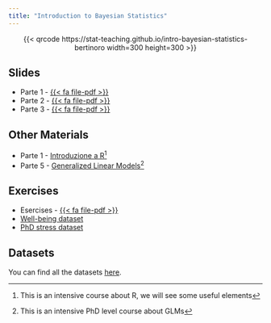 ```yaml
---
title: "Introduction to Bayesian Statistics"
---
```


<center>
{{< qrcode https://stat-teaching.github.io/intro-bayesian-statistics-bertinoro width=300 height=300 >}}
</center>

## Slides

- Parte 1 - [{{< fa file-pdf >}}](slides/parte1.pdf)
- Parte 2 - [{{< fa file-pdf >}}](slides/parte2.pdf)
- Parte 3 - [{{< fa file-pdf >}}](slides/parte3.pdf)
<!--
- Parte 4 - [{{< fa file-pdf >}}](slides/parte4.pdf) - [Rnw](source/parte4.Rnw)
- Parte 5 - [html](slides/bayesian-glm.qmd)
- Parte 6 - [{{< fa file-pdf >}}](slides/parte6.pdf) - [Rnw](source/parte6.Rnw)
-->

## Other Materials

- Parte 1 - [Introduzione a R](https://arca-dpss.github.io/course-R/)^[This is an intensive course about R, we will see some useful elements]
- Parte 5 - [Generalized Linear Models](https://stat-teaching.github.io/GLMphd/)^[This is an intensive PhD level course about GLMs]

## Exercises

- Esercises - [{{< fa file-pdf >}}](exercises/esercizi.pdf)
- [Well-being dataset](exercises/well-being.qmd)
- [PhD stress dataset](exercises/phd-stress.qmd)

## Datasets

You can find all the datasets [here](https://github.com/stat-teaching/intro-bayesian-statistics-bertinoro/tree/main/data/clean).
